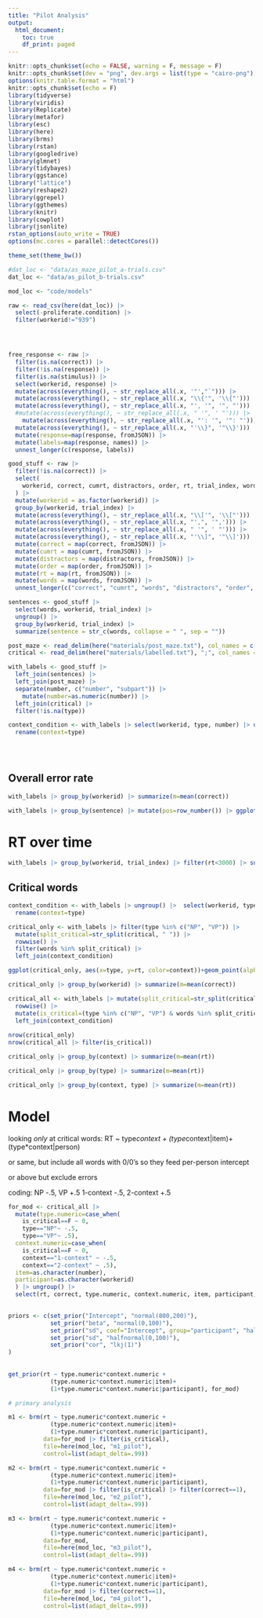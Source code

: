 ```yaml
---
title: "Pilot Analysis"
output:
  html_document:
    toc: true
    df_print: paged
---
```



```r
knitr::opts_chunk$set(echo = FALSE, warning = F, message = F)
knitr::opts_chunk$set(dev = "png", dev.args = list(type = "cairo-png"))
options(knitr.table.format = "html")
knitr::opts_chunk$set(echo = F)
library(tidyverse)
library(viridis)
library(Replicate)
library(metafor)
library(esc)
library(here)
library(brms)
library(rstan)
library(googledrive)
library(glmnet)
library(tidybayes)
library(ggstance)
library("lattice")
library(reshape2)
library(ggrepel)
library(ggthemes)
library(knitr)
library(cowplot)
library(jsonlite)
rstan_options(auto_write = TRUE)
options(mc.cores = parallel::detectCores())

theme_set(theme_bw())

#dat_loc <- "data/as_maze_pilot_a-trials.csv"
dat_loc <- "data/as_pilot_b-trials.csv"

mod_loc <- "code/models"
```

```r
raw <- read_csv(here(dat_loc)) |>
  select(-proliferate.condition) |> 
  filter(workerid!="939")




free_response <- raw |>
  filter(is.na(correct)) |>
  filter(!is.na(response)) |>
  filter(is.na(stimulus)) |>
  select(workerid, response) |> 
  mutate(across(everything(), ~ str_replace_all(.x, '"',"`"))) |> 
  mutate(across(everything(), ~ str_replace_all(.x, "\\{'", '\\{"'))) |>
  mutate(across(everything(), ~ str_replace_all(.x, "', '", '", "'))) |>
  #mutate(across(everything(), ~ str_replace_all(.x, " '", ' "'))) |>
    mutate(across(everything(), ~ str_replace_all(.x, "': '", '": "'))) |>
  mutate(across(everything(), ~ str_replace_all(.x, "'\\}", '"\\}'))) |> 
  mutate(response=map(response, fromJSON)) |> 
  mutate(labels=map(response, names)) |> 
  unnest_longer(c(response, labels))

good_stuff <- raw |>
  filter(!is.na(correct)) |>
  select(
    workerid, correct, cumrt, distractors, order, rt, trial_index, words
  ) |>
  mutate(workerid = as.factor(workerid)) |>
  group_by(workerid, trial_index) |>
  mutate(across(everything(), ~ str_replace_all(.x, "\\['", '\\["'))) |>
  mutate(across(everything(), ~ str_replace_all(.x, "',", '",'))) |>
  mutate(across(everything(), ~ str_replace_all(.x, " '", ' "'))) |>
  mutate(across(everything(), ~ str_replace_all(.x, "'\\]", '"\\]'))) |>
  mutate(correct = map(correct, fromJSON)) |>
  mutate(cumrt = map(cumrt, fromJSON)) |>
  mutate(distractors = map(distractors, fromJSON)) |>
  mutate(order = map(order, fromJSON)) |>
  mutate(rt = map(rt, fromJSON)) |>
  mutate(words = map(words, fromJSON)) |>
  unnest_longer(c("correct", "cumrt", "words", "distractors", "order", "rt"))

sentences <- good_stuff |>
  select(words, workerid, trial_index) |>
  ungroup() |>
  group_by(workerid, trial_index) |>
  summarize(sentence = str_c(words, collapse = " ", sep = ""))

post_maze <- read_delim(here("materials/post_maze.txt"), col_names = c("type", "number", "sentence", "blah", "blahblah"), ";") |> select(-blah, -blahblah)
critical <- read_delim(here("materials/labelled.txt"), ";", col_names = c("type", "number", "critical")) |> select(-X4)

with_labels <- good_stuff |>
  left_join(sentences) |>
  left_join(post_maze) |>
  separate(number, c("number", "subpart")) |> 
    mutate(number=as.numeric(number)) |> 
  left_join(critical) |> 
  filter(!is.na(type))

context_condition <- with_labels |> select(workerid, type, number) |> unique() |> filter(type %in% c("1-context", "2-context")) |> 
  rename(context=type)
                        

  
```


## Overall error rate

```r
with_labels |> group_by(workerid) |> summarize(m=mean(correct))

with_labels |> group_by(sentence) |> mutate(pos=row_number()) |> ggplot(aes(x=workerid, y=rt, color=as.factor(correct)))+geom_point(alpha=.01)+stat_summary(data.fun="mean_ci_boot")+coord_cartesian(ylim=c(0,2000))

```
# RT over time

```r
with_labels |> group_by(workerid, trial_index) |> filter(rt<3000) |> summarize(m=mean(rt)) |> ggplot(aes(x=trial_index, y=m, color=workerid))+geom_point()+geom_smooth()
```

## Critical words

```r

context_condition <- with_labels |> ungroup() |>  select(workerid, type, number) |> unique() |> filter(type %in% c("1-context", "2-context")) |> 
  rename(context=type)

critical_only <- with_labels |> filter(type %in% c("NP", "VP")) |> 
  mutate(split_critical=str_split(critical, " ")) |> 
  rowwise() |>
  filter(words %in% split_critical) |> 
  left_join(context_condition) 

ggplot(critical_only, aes(x=type, y=rt, color=context))+geom_point(alpha=.5,position=position_jitterdodge(jitter.width=.3,dodge.width=.7))+stat_summary(fun.data="mean_cl_boot", position=position_dodge(width=.7))

critical_only |> group_by(workerid) |> summarize(m=mean(correct))

critical_all <- with_labels |> mutate(split_critical=str_split(critical, " ")) |> 
  rowwise() |>
  mutate(is_critical=(type %in% c("NP", "VP") & words %in% split_critical)) |> 
  left_join(context_condition) 
  
nrow(critical_only)
nrow(critical_all |> filter(is_critical))

critical_only |> group_by(context) |> summarize(m=mean(rt))

critical_only |> group_by(type) |> summarize(m=mean(rt))

critical_only |> group_by(context, type) |> summarize(m=mean(rt))

```
# Model 

looking *only* at critical words: 
RT ~ type*context + (type*context|item)+(type*context|person)

or same, but include all words with 0/0's so they feed per-person intercept

or above but exclude errors

coding: NP -.5, VP +.5
1-context -.5, 2-context +.5
```r

for_mod <- critical_all |> 
  mutate(type.numeric=case_when(
    is_critical==F ~ 0,
    type=="NP"~ -.5,
    type=="VP"~ .5),
  context.numeric=case_when(
    is_critical==F ~ 0,
    context=="1-context" ~ -.5,
    context=="2-context" ~ .5),
  item=as.character(number),
  participant=as.character(workerid)
  ) |> ungroup() |> 
  select(rt, correct, type.numeric, context.numeric, item, participant, is_critical)
  
```

```r

priors <- c(set_prior("Intercept", "normal(800,200)"),
            set_prior("beta", "normal(0,100)"),
            set_prior("sd", coef="Intercept", group="participant", "halfnormal(0,200)"),
            set_prior("sd", "halfnormal(0,100)"),
            set_prior("cor", "lkj(1)")
)
            
            
get_prior(rt ~ type.numeric*context.numeric + 
            (type.numeric*context.numeric|item)+
            (1+type.numeric*context.numeric|participant), for_mod)

```

```r

# primary analysis

m1 <- brm(rt ~ type.numeric*context.numeric + 
            (type.numeric*context.numeric|item)+
            (1+type.numeric*context.numeric|participant),
          data=for_mod |> filter(is_critical),
          file=here(mod_loc, "m1_pilot"),
          control=list(adapt_delta=.99))

```

```r

m2 <- brm(rt ~ type.numeric*context.numeric + 
            (type.numeric*context.numeric|item)+
            (1+type.numeric*context.numeric|participant),
          data=for_mod |> filter(is_critical) |> filter(correct==1),
          file=here(mod_loc, "m2_pilot"),
          control=list(adapt_delta=.99))

```

```r

m3 <- brm(rt ~ type.numeric*context.numeric + 
            (type.numeric*context.numeric|item)+
            (1+type.numeric*context.numeric|participant),
          data=for_mod,
          file=here(mod_loc, "m3_pilot"),
          control=list(adapt_delta=.99))

```

```r

m4 <- brm(rt ~ type.numeric*context.numeric + 
            (type.numeric*context.numeric|item)+
            (1+type.numeric*context.numeric|participant),
          data=for_mod |> filter(correct==1),
          file=here(mod_loc, "m4_pilot"),
          control=list(adapt_delta=.99))

```